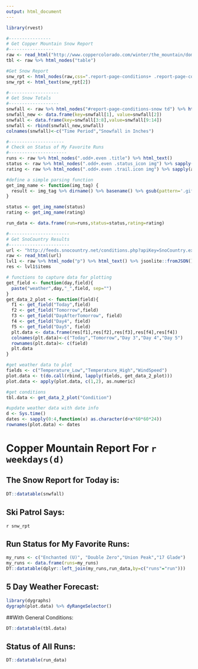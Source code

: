 ```yaml
---
output: html_document
---
```


```r
library(rvest)

#----------------
# Get Copper Mountain Snow Report
#-----------------
raw <- read_html("http://www.coppercolorado.com/winter/the_mountain/dom/snow.html")
tbl <- raw %>% html_nodes("table")

#Get Snow Report
snw_rpt <- html_nodes(raw,css=".report-page-conditions+ .report-page-conditions p")
snw_rpt <- html_text(snw_rpt[2])

#-------------------
# Get Snow Totals
#-------------------
snwfall <- raw %>% html_nodes("#report-page-conditions-snow td") %>% html_text()
snwfall_new <- data.frame(key=snwfall[1], value=snwfall[2])
snwfall <- data.frame(key=snwfall[3:8],value=snwfall[9:14])
snwfall <- rbind(snwfall_new,snwfall)
colnames(snwfall)<-c("Time Period","Snowfall in Inches")

#---------------------
# Check on Status of My Favorite Runs
#----------------------
runs <- raw %>% html_nodes(".odd+.even .title") %>% html_text()
status <- raw %>% html_nodes(".odd+.even .status_icon img") %>% sapply(as.character)
rating <- raw %>% html_nodes(".odd+.even .trail.icon img") %>% sapply(as.character)

#define a simple parsing function
get_img_name <- function(img_tag) {
  result <- img_tag %>% dirname() %>% basename() %>% gsub(pattern='.gif\"', replacement="", x=.,fixed = TRUE)
}

status <- get_img_name(status)
rating <- get_img_name(rating)

run_data <- data.frame(run=runs,status=status,rating=rating)

#-----------------------
# Get SnoCountry Results
#-----------------------
url <- "http://feeds.snocountry.net/conditions.php?apiKey=SnoCountry.example&ids=303009"
raw <- read_html(url)
lvl1 <- raw %>% html_node("p") %>% html_text() %>% jsonlite::fromJSON()
res <- lvl1$items

# functions to capture data for plotting
get_field <- function(day,field){
  paste("weather",day,"_",field, sep="")
}
get_data_2_plot <- function(field){
  f1 <- get_field("Today",field)
  f2 <- get_field("Tomorrow",field)
  f3 <- get_field("DayAfterTomorrow", field)
  f4 <- get_field("Day4", field)
  f5 <- get_field("Day5", field)
  plt.data <- data.frame(res[f1],res[f2],res[f3],res[f4],res[f4])
  colnames(plt.data)<-c("Today","Tomorrow","Day 3","Day 4","Day 5")
  rownames(plt.data)<- c(field)
  plt.data
}

#get weather data to plot
fields <- c("Temperature_Low","Temperature_High","WindSpeed")
plot.data <- t(do.call(rbind, lapply(fields, get_data_2_plot)))
plot.data <- apply(plot.data, c(1,2), as.numeric)

#get conditions
tbl.data <- get_data_2_plot("Condition")

#update weather data with date info
d <- Sys.time()
dates <- sapply(0:4,function(x) as.character(d+x*60*60*24))
rownames(plot.data) <- dates

```

# Copper Mountain Report For `r weekdays(d)`


## The Snow Report for Today is: 
```r
DT::datatable(snwfall)
```

## Ski Patrol Says:

`r snw_rpt`


## Run Status for My Favorite Runs:

```r
my_runs <- c("Enchanted (U)", "Double Zero","Union Peak","17 Glade")
my_runs <- data.frame(runs=my_runs)
DT::datatable(dplyr::left_join(my_runs,run_data,by=c("runs"="run")))
```

## 5 Day Weather Forecast:

```r
library(dygraphs)
dygraph(plot.data) %>% dyRangeSelector()
```

##With General Conditions:

```r
DT::datatable(tbl.data) 
```

## Status of All Runs:

```r
DT::datatable(run_data)
```
